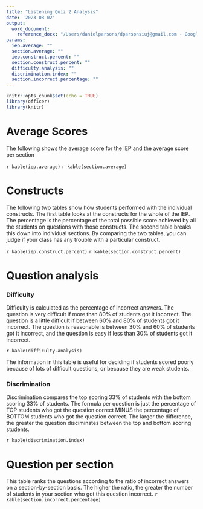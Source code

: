 ```yaml
---
title: "Listening Quiz 2 Analysis"
date: '2023-08-02'
output: 
  word_document:
    reference_docx: "/Users/danielparsons/dparsonsiuj@gmail.com - Google Drive/My Drive/01_Research/Testing/assets/OCSALS_style.docx"
params:
  iep.average: ""
  section.average: ""
  iep.construct.percent: ""
  section.construct.percent: ""
  difficulty.analysis: ""
  discrimination.index: ""
  section.incorrect.percentage: ""
---
```


```r
knitr::opts_chunk$set(echo = TRUE)
library(officer)
library(knitr)
```
# Average Scores
The following shows the average score for the IEP and the average score per section

`r kable(iep.average)`
`r kable(section.average)`

# Constructs
The following two tables show how students performed with the individual constructs. The first table looks at the constructs for the whole of the IEP. The percentage is the percentage of the total possible score achieved by all the students on questions with those constructs. The second table breaks this down into individual sections. By comparing the two tables, you can judge if your class has any trouble with a particular construct.

`r kable(iep.construct.percent)`
`r kable(section.construct.percent)`

# Question analysis
### Difficulty
Difficulty is calculated as the percentage of incorrect answers. The question is very difficult if more than 80% of students got it incorrect. The question is a little difficult if between 60% and 80% of students got it incorrect. The question is reasonable is between 30% and 60% of students got it incorrect, and the question is easy if less than 30% of students got it incorrect.

`r kable(difficulty.analysis)`

The information in this table is useful for deciding if students scored poorly because of lots of difficult questions, or because they are weak students.

### Discrimination
Discrimination compares the top scoring 33% of students with the bottom scoring 33% of students. The formula per question is just the percentage of TOP students who got the question correct MINUS the percentage of BOTTOM students who got the question correct. The larger the difference, the greater the question disciminates between the top and bottom scoring students.

`r kable(discrimination.index)`

# Question per section
This table ranks the questions according to the ratio of incorrect answers on a section-by-section basis. The higher the ratio, the greater the number of students in your section who got this question incorrect.
`r kable(section.incorrect.percentage)`




